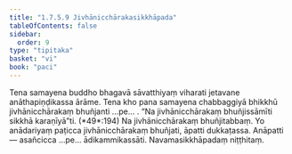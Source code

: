 ```yaml
---
title: "1.7.5.9 Jivhānicchārakasikkhāpada"
tableOfContents: false
sidebar:
  order: 9
type: "tipitaka"
basket: "vi"
book: "paci"
---
```



<DynamicBreadcrumb />

<Division number="625" book="paci" e="ch" v="2" p="257">

<Paragraph number="1929" book="paci">
Tena samayena buddho bhagavā sāvatthiyaṃ viharati jetavane anāthapiṇḍikassa ārāme. Tena kho pana samayena chabbaggiyā bhikkhū jivhānicchārakaṃ bhuñjanti …pe… .
</Paragraph>

<Paragraph number="1930" book="paci">
<Emphasis>“Na jivhānicchārakaṃ bhuñjissāmīti sikkhā karaṇīyā”</Emphasis>ti. (*49*:<Emphasis>194</Emphasis>)
</Paragraph>

<Paragraph number="1931" book="paci">
Na jivhānicchārakaṃ bhuñjitabbaṃ. Yo anādariyaṃ paṭicca jivhānicchārakaṃ bhuñjati, āpatti dukkaṭassa.
</Paragraph>

<Paragraph number="1932" book="paci">
Anāpatti— asañcicca …pe… ādikammikassāti.

</Paragraph>
</Division>

<Paragraph number="1933" type="center" book="paci">
Navamasikkhāpadaṃ niṭṭhitaṃ.
</Paragraph>